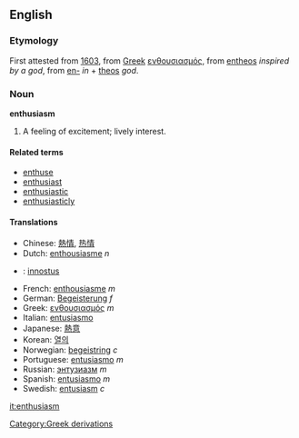 ==English==
===Etymology===
First attested from [[w:1603|1603]], from [[Greek]] [[ενθουσιασμός]], from [[entheos]] ''inspired by a god'', from [[en-]] ''in'' + [[theos]] ''god''. 
===Noun===
'''enthusiasm'''
#A feeling of excitement; lively interest.
====Related terms====
*[[enthuse]]
*[[enthusiast]]
*[[enthusiastic]]
*[[enthusiasticly]]

====Translations====
*Chinese: [[熱情]], [[热情]]
*Dutch: [[enthousiasme]] ''n''
*{{fi}}: [[innostus]]
*French: [[enthousiasme]] ''m''
*German: [[Begeisterung]] ''f''
*Greek: [[ενθουσιασμός]] ''m''
*Italian: [[entusiasmo]]
*Japanese: [[熱意]]
*Korean: [[열의]]
*Norwegian: [[begeistring]] ''c''
*Portuguese: [[entusiasmo]] ''m''
*Russian: [[энтузиазм]] ''m''
*Spanish: [[entusiasmo]] ''m''
*Swedish: [[entusiasm]] ''c''

[[it:enthusiasm]]
[[Category:Greek derivations]]